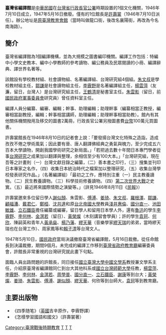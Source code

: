 '''臺灣省編譯館'''是[[中華民國|中華民國]]在[[台灣省行政長官公署|台灣省行政長官公署]]時期設置的1個文化機關，1946年7月10日成立，1947年5月16日撤廢。僅有的1位館長是[[許壽裳|許壽裳]]（1946年7月10日派任）。辦公地址是[[原臺灣教育會館|原臺灣教育會館]]（當時叫做龍口街，後改名襄陽街，再改為今名南海路）。

==簡介==

臺灣省編譯館為1個編譯機構，並為大規模之圖書編印機關。編譯工作包括：特編中小學文史教本、編中小學教師的參考讀物、編公務員及民眾閱讀的小冊、編譯辭典、譯世界名著等。

該館設有學校教材組、社會讀物組、名著編譯組、台灣研究組4個組。[[朱文叔|朱文叔]]是學校教材組主任，[[鄒謙|鄒謙]]是社會讀物組主任，[[李霽野|李霽野]]是名著編譯組主任，[[楊雲萍|楊雲萍]]（友濂，留日，台灣人）是台灣研究組主任，[[王鶴清|王鶴清]]是秘書室主任。[[朱雲影|朱雲影]]（留日，前[[國民政府軍事委員會|國民政府軍事委員會]]研究員）曾任資料室主任。

編譯人員分編纂、編審、編輯；幹事、助理編輯；助理幹事（編纂相當正教授，編審相當副教授，編輯；幹事相當講師，助理編輯；助理幹事相當助教）。館內有其他關係機關撥用及移交的圖書2萬冊，行政長官公署另撥圖書費[[台幣|台幣]]100萬元買圖書。

許壽裳館長在1946年8月10日的記者會上說：「要發揚台灣文化特殊之造詣，造成孜孜不倦之學術風氣；因此要有晉、唐人翻譯佛經典之勇氣與魄力，至少完成五六百本大學讀物，開創我國學術研究之新局面。」「若把過去數十年間日本專門學者從事[[台灣研究|台灣研究]]之成果加以翻譯與整理，余相信至少有100大本。」「台灣研究組，現在吾等之計畫則（一）台灣文獻目錄之編纂，（二）善本書之印行，（三）搜集並刊印日本專家之名作，（四）收集日本統治時代之檔案加以整理研究，（五）收集台灣學校發表研究作品。」（名著編譯組）「最初之工作，應特別注重（一）民主教養讀物。（二）民生教養讀物。（三）科學技術修養讀物。（四）[[第二次世界大戰|第二次世界大戰]]之史實。（五）最近將來國際情勢之演變等。」（詳見1946年8月11日《[[民報_(1945年)|民報]]》）

許壽裳邀來多位留日學人[[謝似顏|謝似顏]]、朱雲影、[[傅溥|傅溥]]、[[姜琦|姜琦]]、[[朱文叔|朱文叔]]、[[羅根澤|羅根澤]]、[[鄒謙|鄒謙]]、[[顧福漕|顧福漕]]、[[戴君仁|戴君仁]]、[[鄭桓|鄭桓]]、[[沈共達|沈共達]]和原[[台北帝國大學|台北帝國大學]]教員[[淺井惠倫|淺井惠倫]]、[[國分直一|國分直一]]、[[池田敏雄_(民俗研究者)|池田敏雄]]、[[立石鐵臣|立石鐵臣]]擔任編纂或編審，留日學人和留用日本學人外，還有[[魯迅|魯迅]]的學生[[李霽野|李霽野]]、[[李何林|李何林]]、[[金溟若|金溟若]]（留日）、[[黃榮燦|黃榮燦]]（木刻講習會學員）；許的學生[[袁珂|袁珂]]、[[何欣|何欣]]、陳嗣英和青年人[[黃承燊|黃承燊]]、[[楊乃藩|楊乃藩]]、[[繆天華|繆天華]]（音樂學家[[繆天瑞|繆天瑞]]的弟弟，當時繆天瑞也在台灣工作）、周家鳳等和[[賴子清|賴子清]]等台灣文人。

1947年5月10日，[[國民政府|國民政府]]當局決議撤廢臺灣省編譯館，5月16日裁撤。從任命館長到決議裁撤，期間9個月。未完成的編譯工作移到[[臺灣省政府教育廳|臺灣省政府教育廳]]編審委員會，許館長非常重視的台灣研究就此畫下句點。

面臨人員出路問題的許館長，同日接任[[國立臺灣大學|國立臺灣大學]][[中國文學系|中國文學系]]教授兼文學系主任，介紹原臺灣省編譯館同仁到台大其他科系或[[國立台灣師範大學|國立台灣師範大學]]任教，[[楊雲萍|楊雲萍]]、[[李霽野|李霽野]]、[[李何林|李何林]]、[[金溟若|金溟若]]、[[周學普|周學普]]、[[國分直一|國分直一]]、[[立石鐵臣|立石鐵臣]]、[[謝康|謝康]]等到台大；[[黃榮燦|黃榮燦]]、[[姜琦|姜琦]]、[[朱雲影|朱雲影]]、[[傅溥|傅溥]]、[[謝似顏|謝似顏]]、[[繆天華|繆天華]]、何欣等到台師大，[[袁珂|袁珂]]等到教育廳。

==主要出版物==
*《四季随笔》（[[英國|英國]]吉辛原作，李霽野譯）
*《怎樣學習國語和國文》（許壽裳著）

[[Category:臺灣戰後時期教育|Category:臺灣戰後時期教育]]
[[Category:臺灣省行政長官公署|T]]
[[Category:1946年建立政府機構|T]]
[[Category:1947年解散的組織|T]]